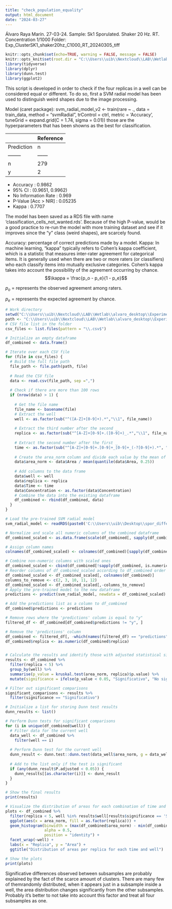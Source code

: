 ```yaml
---
title: "check_population_equality"
output: html_document
date: "2024-03-27"
---
```


Álvaro Raya Marín.
27-03-24.
Sample: Sk1 Sporulated. Shaker 20 Hz. RT. Concentration 1/1000
Folder: Exp_ClusterSK1_shaker20hz_C1000_RT_20240305_tiff

```r
knitr::opts_chunk$set(echo=TRUE, warning = FALSE, message = FALSE)
knitr::opts_knit$set(root.dir = "C:\\Users\\uib\\Nextcloud\\LAB\\Wetlab\\alvaro_desktop\\Experimentos\\Experimentos homogeneizacion\\Exp_ClusterSK1_shaker20hz_C1000_RT_20240305_tiff")
library(tidyverse)
library(dplyr)
library(dunn.test)
library(ggplot2)


```

This script is developed in order to check if the four replicas in a well can be considered
equal or different. To do so, first a SVM radial model has been used to distinguish
weird shapes due to the image processing. 

Model (caret package):
svm_radial_model_v2 <- train(rare ~ ., data = train_data, 
                          method = "svmRadial", trControl = ctrl, 
                          metric = 'Accuracy',
                          tuneGrid = expand.grid(C = 1.74, 
                               sigma = 0.01))
those are the hyperparameters that has been showns as the best for classification.

|          | Reference |
|----------|-----------|
| Prediction |   n   |   y   |
|--------|------|------|
|      n   | 279  |  2    |
|      y   |   2   |   7   |

- Accuracy : 0.9862
- 95% CI : (0.9651, 0.9962)
- No Information Rate : 0.969
- P-Value [Acc > NIR] : 0.05235
- Kappa : 0.7707

                  
The model has been saved as a RDS file with name 'classification_cells_not_wanted.rds'. Because of the high P-value, would be a good practice to re-run the model with more training dataset and see if it improves since
the "y" class (weird shapes), are scarcely found.

Accuracy: percentage of correct predictions made by a model.
Kappa:  In machine learning, "kappa" typically refers to Cohen's kappa coefficient, which is a statistic that measures inter-rater agreement for categorical items. It is generally used when there are two or more raters (or classifiers) who each classify items into mutually exclusive categories. Cohen's kappa takes into account the possibility of the agreement occurring by chance.
$$\kappa = \frac{p_o - p_e}{1 - p_e}$$

$p_o$ =  represents the observed agreement among raters.

$p_e$ = represents the expected agreement by chance.

```r
# Work directory
setwd("C:\\Users\\uib\\Nextcloud\\LAB\\Wetlab\\alvaro_desktop\\Experimentos\\Experimentos homogeneizacion\\Exp_ClusterSK1_shaker20hz_C1000_RT_20240305_tiff")
path <- "C:\\Users\\uib\\Nextcloud\\LAB\\Wetlab\\alvaro_desktop\\Experimentos\\Experimentos homogeneizacion\\Exp_ClusterSK1_shaker20hz_C1000_RT_20240305_tiff"
# CSV file list in the folder
csv_files <- list.files(pattern = "\\.csv$")

# Initialize an empty dataframe
df_combined <- data.frame()

# Iterate over each CSV file
for (file in csv_files) {
  # Build the full file path
  file_path <- file.path(path, file)
  
  # Read the CSV file
  data <- read.csv(file_path, sep =",")
  
  # Check if there are more than 100 rows
  if (nrow(data) > 1) {
  
    # Get the file name
    file_name <- basename(file)
    # Extract the well
    well <- as.factor(sub("^([A-Z]+[0-9]+).*","\\1", file_name))
    
    # Extract the third number after the second _
    replica <- as.factor(sub("^[A-Z]+[0-9]+.([0-9]+)_.*","\\1", file_name))
    
    # Extract the second number after the first _
    time <- as.factor(sub("^[A-Z]+[0-9]+.[0-9]+_[0-9]+_(-?[0-9]+).*", "\\1", file_name))
    
    # Create the area_norm column and divide each value by the mean of each csv to obtain normalized areas
    data$area_norm <- data$Area / mean(quantile(data$Area, 0.25))
    
    # Add columns to the data frame
    data$well <- well
    data$replica <- replica
    data$Time <- time
    data$Concentration <- as.factor(data$Concentration)
    # Combine the data into the existing dataframe
    df_combined <- rbind(df_combined, data)
  }
}

# Load the pre-trained SVM radial model
svm_radial_model <- readRDS(paste0('C:\\Users\\uib\\Desktop\\spor_differentiation\\labeled\\', "classification_cells_not_wanted.rds"))

# Normalize and scale all numeric columns of the combined dataframe
df_combined_scaled <- as.data.frame(scale(df_combined[, sapply(df_combined, is.numeric)]))

# Assign column names
colnames(df_combined_scaled) <- colnames(df_combined)[sapply(df_combined, is.numeric)]

# Combine non-numeric columns with scaled ones
df_combined_scaled <- cbind(df_combined[!sapply(df_combined, is.numeric)], df_combined_scaled)
# Reorder columns of df_combined_scaled according to df_combined order
df_combined_scaled <- df_combined_scaled[, colnames(df_combined)]
columns_to_remove <- c(2, 3, 10, 11, 12)
df_combined_scaled <- df_combined_scaled[,-columns_to_remove]
# Apply the pre-trained model to the new dataframe
predictions <- predict(svm_radial_model, newdata = df_combined_scaled)

# Add the predictions list as a column to df_combined
df_combined$predictions <- predictions

# Remove rows where the 'predictions' column is equal to "y"
filtered_df <- df_combined[df_combined$predictions != "y", ]

# Remove the 'predictions' column
df_combined <- filtered_df[, -which(names(filtered_df) == "predictions")]
df_combined$replica <- as.numeric(df_combined$replica)



```

```r
# Calculate the results and identify those with adjusted statistical significance
results <- df_combined %>%
  filter(replica < 5) %>% 
  group_by(well) %>%
  summarise(p_value = kruskal.test(area_norm, replica)$p.value) %>%
  mutate(significance = ifelse(p_value < 0.05, "Significativo", "No significativo"))

# Filter out significant comparisons
significant_comparisons <- results %>%
  filter(significance == "Significativo")

# Initialize a list for storing Dunn test results
dunn_results <- list()

# Perform Dunn tests for significant comparisons
for (i in unique(df_combined$well)) {
  # Filter data for the current well
  data_well <- df_combined %>%
    filter(well == i)
  
  # Perform Dunn test for the current well
  dunn_result <- dunn.test::dunn.test(data_well$area_norm, g = data_well$replica, method = "bonferroni")
  
  # Add to the list only if the test is significant
  if (any(dunn_result$P.adjusted < 0.05)) {
    dunn_results[[as.character(i)]] <- dunn_result
  }
}

# Show the final results
print(results)

```

```r
# Visualize the distribution of areas for each combination of time and well
plots <- df_combined %>%
  filter(replica < 5, well %in% results$well[results$significance == 'Significativo']) %>% 
  ggplot(aes(x = area_norm, fill = as.factor(replica))) +  
  geom_histogram(binwidth = (max(df_combined$area_norm) - min(df_combined$area_norm)) / 50, 
                 alpha = 0.5, 
                 position = "identity") + 
  facet_wrap(~well) + 
  labs(x = "Replica", y = "Area") +
  ggtitle("Distribution of areas per replica for each time and well")  

# Show the plots
print(plots)


```


Significative differences observed between subsamples are probably explained by the fact of the scarce amount of clusters. There are many few of themrandomly distributed, when it appears just in a subsample inside a well, the area distribution changes significantly from the other subsamples. Probably it's better to not take into account this factor and treat all four subsamples as one.
